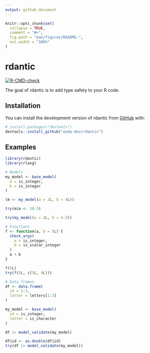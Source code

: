 ```yaml
---
output: github_document
---
```


<!-- README.md is generated from README.Rmd. Please edit that file -->

```r
knitr::opts_chunk$set(
  collapse = TRUE,
  comment = "#>",
  fig.path = "man/figures/README-",
  out.width = "100%"
)
```

# rdantic

<!-- badges: start -->
[![R-CMD-check](https://github.com/eoda-dev/rdantic/actions/workflows/R-CMD-check.yaml/badge.svg)](https://github.com/eoda-dev/rdantic/actions/workflows/R-CMD-check.yaml)
<!-- badges: end -->

The goal of rdantic is to add type safety to your R code.

## Installation

You can install the development version of rdantic from [GitHub](https://github.com/) with:

``` r
# install.packages("devtools")
devtools::install_github("eoda-dev/rdantic")
```

## Examples

```r
library(rdantic)
library(rlang)

# Models
my_model <- base_model(
  a = is_integer,
  b = is_integer
)

(m <- my_model(a = 2L, b = 4L))

try(m$a <- 10.5)

try(my_model(a = 2L, b = 4.5))

# Functions
f <- function(a, b = 5L) {
  check_args(
    a = is_integer,
    b = is_scalar_integer
  )
  a + b
}

f(5L)
try(f(5L, c(3L, 4L)))

# Data frames
df <- data.frame(
  id = 1:3,
  letter = letters[1:3]
)

my_model <- base_model(
  id = is_integer,
  letter = is_character
)

df |> model_validate(my_model)

df$id <- as.double(df$id)
try(df |> model_validate(my_model))
```
